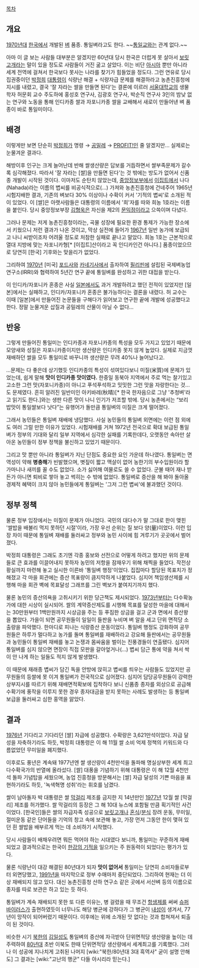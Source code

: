 [[목차]]

== 개요 ==
[[1970년대]] [[한국]]에서 개발된 [[벼]] 품종. 통일벼라고도 한다. ~~[[통일교]]와는 관계 없다.~~

아마 이 글 보는 사람들 대부분은 알겠지만 60년대 당시 한국은 더럽게 못 살아서 [[보릿고개]]라는 말이 있을 정도로 사람들이 거진 굶고 살았다. 이는 비단 [[아시아]] 뿐만 아니라 세계 전역에 걸쳐서 한국보다 못사는 나라를 찾기가 힘들었을 정도다. 그런 연유로 당시 집권중이던 [[박정희]] [[대통령]]이 식량난 해결 + 식량자급 문제를 해결하라고 농촌진흥청에 지시를 내렸고, 결국 '잘 자라는 쌀을 만들면 된다'는 결론에 이르러 [[서울대학교]]의 생물학자 허문회 교수 주도하에 홍성호 연구사, 김광호 연구사, 박순직 연구사 3인의 밤낮 없는 연구와 노동을 통해 인디카종 쌀과 자포니카종 쌀을 교배해서 새로이 만들어낸 벼 품종이 바로 통일미이다.

== 배경 ==
이렇게만 보면 단순히 [[박정희]]가 명령 → [[공밀레]] → [[PROFIT!]]인 줄 알겠지만… 실제로는 눈물겨운 결과다. 

해방이후 인구는 크게 늘어난데 반해 쌀생산량은 답보를 거듭하면서 쌀부족문제가 갈수록 심각해졌다. 따라서 '잘 자라는 [쌀]을 만들면 된다'는 것 밖에는 방도가 없어서 신품종 개발이 시작된 것이다. 이마저도 순탄치 않았는데, [[중앙정보부]]에서 [[이집트]]에서 나다(Nahada)라는 이름의 볍씨를 비공식적으로(…) 가져와 농촌진흥청에 건네주어 1965년 시험지배한 결과, 기존의 벼보다 30% 이상이나 수확이 커서 '기적의 볍씨'로 소개된 적이 있었다. 이 [쌀]은 아랫사람들은 대통령의 이름에서 '희'자를 따와 희농 1호라는 이름을 붙인다. 당시 중앙정보부장 [[김형욱]]은 자신을 제2의 [[문익점]]이라고 으쓱이며 다녔다.

그러나 문제는 저게 농촌진흥청이라는, 곡물 성장에 필요한 환경 통제가 가능한 장소에서 키웠으니 저런 결과가 나온 것이고, 막상 실전에 들어가 [[1967년]] 일반 농가에 보급되고 나니 씨받이조차 어려울 정도로 처참한 실패로 끝나고 말았다. 희농 1호는 근본적으로 열대 지방에 맞는 자포니카형[* [이집트]산이라고 꼭 인디카인건 아니다.] 품종이었으므로 당연히 [한국] 기후와는 맞을리가 없었다.

그리하여 [[1970년]] [미국] [[포드사]]와 [[카네기사]]에서 출자하여 [[필리핀]]에 설립된 국제벼농업연구소(IRRI)와 협력하여 5년간 연구 끝에 통일벼를 완성하고 귀한 대접을 받는다.

이 인디카/자포니카 혼종은 사실 [[일본]]에서도 과거 개발하려고 했던 전적이 있었지만 [일본]에서는 실패하고, 인디카/자포니카 혼종은 불가능하다는 결론을 내렸다. 허 교수는 이때 [일본]에서 만들어진 논문들을 구해다가 읽어보고 연구한 끝에 개발에 성공했다고 한다. 정말 눈물겨운 삽질과 공밀레의 산물이 아닐 수 없다…
== 반응 == 
그렇게 만들어진 통일미는 인디카종과 자포니카종의 특성을 모두 가지고 있었기 때문에 모양새와 성질은 자포니카종이지만 생산량은 인디카종 못지 않게 높았다. 실제로 지금껏 재배하던 쌀을 모두 통일미로 바꾸니까 생산량은 무려 40%나 늘어났다고.

...문제는 다 좋은데 상기했듯 인디카종의 특성이 섞여있다보니 미질(米質)에 문제가 있었는데, 쉽게 말해 '''맛이 인디카종 맛이였다.''' 한중일 동북아 지역에서 주로 먹는 찰기있고 고소한 그런 맛(자포니카종)이 아니고 푸석푸석하고 밋밋한 그런 맛을 자랑한다는 것... 도 문제였다. 흔히 알려진 일반미인 아키바레(秋晴)[* 한국 한자음으로 그냥 '추청벼'라고 읽기도 한다.]와는 생판 다른 맛이 나니 인기가 저조할 밖에. 당시 농촌에서는 “보리밥맛이 통일쌀보다 낫다”는 유행어가 돌만큼 통일벼의 미질은 크게 떨어졌다.

그래서 농민들은 통일벼 재배에 냉담했다. 사실 농민들의 통일벼 외면에는 이런 점 외에도 여러 그럴 만한 이유가 있었다. 시험재배를 거쳐 1972년 전국으로 확대 보급된 통일벼가 정부의 기대와 달리 일부 지역에서 심각한 실패를 기록한데다, 오랫동안 속아만 살아온 농민들이 정부 정책을 불신하고 있었기 때문이다.

그리고 맛 뿐만 아니라 통일벼가 지닌 단점도 중요한 요인 가운데 하나였다. 통일벼는 면역성이 약해 '''병충해'''가 빈발했으며, 볏짚이 짧고 맥살이 없어 농한기의 부수입원이라 할 가마니나 새끼를 꼴 수도 없었다. 소가 싫어해 여물로도 쓸 수 없었다. 군불 때어 재나 받든가 아니면 퇴비로 쌓아 놓고 썩히는 수 밖에 없었다. 통일벼로 증산을 해 봐야 돌아올 경제적 혜택이 크지 않아 농민들에게 통일벼는 '그저 그런 볍씨'에 불과했던 것이다. 

== 정부 정책 ==
물론 정부 입장에서는 미질이 문제가 아니었다. 국민의 대다수가 말 그대로 한이 맺힌 '쌀밥을 배불리 먹지 못하던 시절'이라, 가장 우선 순위는 질 보다 양(量)이었다. 이런 입장 차이 때문에 통일벼 재배를 둘러싸고 정부와 농민 사이에 힘 겨루기가 곳곳에서 벌어졌다. 

박정희 대통령은 그래도 초기엔 각종 홍보와 선전으로 어떻게 하려고 했지만 위의 문제들로 큰 효과를 이끌어내지 못하자 농민의 저항을 잠재우기 위해 채찍을 들었다. 작전상황실까지 마련해 놓고 실시한 이른바 '통일벼 행정'이었다. 집집마다 할당된 목표치가 정해졌고 각 마을 회관에는 증산 목표량이 큼지막하게 나붙었다. 심지어 책임생산제를 시행해 마을 회관 벽에 목표달성 그래프를 그린 벽보가 붙여지기까지 했다.

물론 농민의 증산의욕을 고취시키기 위한 당근책도 제시되었다. [[1973년]]부터는 다수확농가에 대한 시상이 실시되어. 쌀의 계약증산제도를 시행해 목표를 달성한 마을에 대해서는 30만원부터 1백만원까지 시상금을 주는 등 푸짐한 상금을 걸고 군과 면에서 증산왕을 뽑았다. 가을이 되면 공무원들이 일일이 들판을 누비며 벼 알을 세고 단위 면적당 소출량을 파악했다. 한마디로 피나는 식량증산 운동이었다. 통일벼 행정도 강화하여 공무원들은 하루가 멀다하고 농가를 돌며 통일벼를 재배하라고 강요해 들판에서는 공무원들과 농민들이 통일벼 재배를 놓고 논쟁과 몸싸움을 벌이는 진풍경들이 연출됐다. 심지어 통일벼를 심지 않으면 면장이 직접 모판을 갈아엎거나(...) 볍씨 담근 통에 약을 쳐서 싹이 안 나게 하는 일들도 적지 않게 발생했다.

이 때문에 재래종 볍씨가 담긴 독을 안방에 앉히고 볍씨를 틔우는 사람들도 있었지만 공무원들의 등쌀에 못 이겨 통일벼가 전국적으로 심어졌다. 심지어 담당공무원들이 강력한 상부지시를 따르기 위해 재배면적확보에 집착하다 보니 신품종 종자를 외상으로 공급해 수확기에 풍작을 이루지 못한 경우 종자대금을 받지 못하는 사례도 발생하는 등 통일벼 보급을 둘러싸고 심한 홍역을 앓았다. 

== 결과 ==
[[1976년]] 기다리고 기다리던 [쌀] 자급에 성공했다. 수확량은 3,621만석이었다. 자급 달성을 자축하기라도 하듯, 박정희 대통령은 이 해 11월 쌀 소비 억제 정책의 키워드와 다름없었던 무미일을 폐지했다.

이후로도 풍년은 계속돼 1977년엔 쌀 생산량이 4천만석을 돌파해 명실상부한 세계 최고 다수확국가의 반열에 올라섰다. [쌀] 대풍을 기념하기 위해 대통령은 이 해 12월 4천만석 돌파 기념탑을 세웠으며, 농업 진흥청을 방문해서는 [쌀] 자급 달성의 기쁜 마음을 표현하기라도 하듯, '녹색혁명 성취'라는 휘호를 남겼다.

쌀이 남아돌자 박 대통령은 쌀 [[막걸리]] 제조를 금지한 지 14년만인 [[1977년]] 12월 쌀 [막걸리] 제조를 허가했다. 쌀 막걸리의 등장은 그 해 10대 뉴스에 포함될 만큼 획기적인 사건이었다. [한국인]들은 쌀의 자급자족 성공으로 [[보릿고개]]나 [[혼식]]/[[분식]] 장려 운동, 무미일, 절미운동 같은 단어들을 기억의 창고 속에 보관해 놓고, 가장 먼저 그동안 한이 맺혀 있던 흰 쌀밥을 배부르게 먹는 데 소비하기 시작했다. 

당시 사람들이 배채우려면 뭐든 먹어야 하는 시대였다 보니까, 통일미는 꾸준하게 재배되었고 결과적으로는 한국이 [[한강의 기적]]을 일으키는 주 원동력이 되었다는 평가가 있다. 

물론 식량난이 대강 해결된 80년대가 되자 '''맛이 없어서''' 통일미는 당연히 소비자들로부터 외면당했고, [[1991년]]을 마지막으로 정부 수매마저 중단되었다. 그리하여 현재는 더 이상 재배되지 않고 있다. 대신 농촌진흥청 산하 연구소 같은 곳에서 서산벼 등의 이름으로 종자를 따로 보관은 하고 있는 듯 하다.

통일벼가 계속 재배되지 못한 또 다른 이유는, 병 걸렸을 때 무조건 [[항생제]]를 써써 [[슈퍼 바이러스]]가 출현하였듯이 너무나도 해당 병균에 강하다가 그 병균이 [[내성]]이 생겨서, 77년이 망작이 되어버렸기 때문이다. 이후에는 위에 소개된 맛 없다는 것과 합쳐져서 퇴출이 된 것이다. 

비슷한 시기 [[북한]]의 [[김일성]]도 통일벼의 증산에 자극받아 단위면적당 생산량을 높이는 데 주력하여 [[80년대]] 초반 이북도 한때 단위면적당 생산량에서 세계최고를 기록했다. 그러나 이 성공에 지나치게 고취된 나머지 [wiki:"북한/80년대 3대 흑역사" 굳이 설명 안해도] 그 결과는 [wiki:"고난의 행군" 다들 아시리라 믿는다.]
